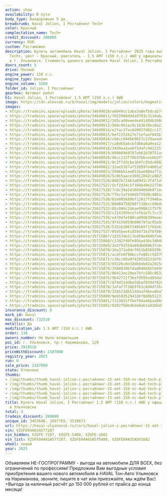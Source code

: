 ```yaml
---
action: show
availability: В пути
body_type: Внедорожник 5 дв.
breadcrumb: Haval Jolion, I Рестайлинг Tech+
color: Красный
complectation_name: Tech+
credit_discount: 200000
currency: RUR
custom: Растаможен
description: Купить автомобиль Haval Jolion, I Рестайлинг 2025 года выпуска, комплектация
  Tech+, цвет - Красный, двигатель - 1.5 AMT (150 л.с.) 4WD у официального дилера
  в г. Ульяновск. Стоимость данного автомобиля Haval Jolion, I Рестайлинг – 2187000
doors_count: 5
drive: Полный
engine_power: 150 л.с.
engine_type: Бензин
engine_volume: 1500
folder_id: Jolion, I Рестайлинг
gearbox: Автомат робот
h1: Haval Jolion, I Рестайлинг 1.5 AMT (150 л.с.) 4WD
image: https://cdn.alexsab.ru/b/haval/img/models/jolion/colors/magmatic-red.webp
images:
- https://tradeins.space/uploads/photo/34649010/a6649cc1aba3a0efbdca574d5f05816b.JPG
- https://tradeins.space/uploads/photo/34649011/f851904ddda9703c3119abae6798f578.JPG
- https://tradeins.space/uploads/photo/34649012/2d5ca08eeede44140db3904d339cc996.JPG
- https://tradeins.space/uploads/photo/34649013/56bc061ac0c183678ec6a23edf74e1c7.JPG
- https://tradeins.space/uploads/photo/34649014/e2fac27ac8d9027d02cc1735423c5db9.JPG
- https://tradeins.space/uploads/photo/34649015/bef2253417e71efaaf043b73a8e486f6.JPG
- https://tradeins.space/uploads/photo/34649016/cb6cc844bb9657c229aea406b180dd62.JPG
- https://tradeins.space/uploads/photo/34649017/ca0db5abcbfdbba8a9ea12fc8c31dc01.JPG
- https://tradeins.space/uploads/photo/34649018/34d9aa3aa6f5dafc942235fb93433e67.jpg
- https://tradeins.space/uploads/photo/34649019/89900969787eb61b70751acaa557b64a.jpg
- https://tradeins.space/uploads/photo/34649020/96cc213ff9b37bbce16b3f5dd14b731f.jpg
- https://tradeins.space/uploads/photo/34649021/0c2ffd3cbe364fc5bdc688231819f73b.jpg
- https://tradeins.space/uploads/photo/34649022/32ee53d7af53059fe4001a539ac5c832.jpg
- https://tradeins.space/uploads/photo/34649023/5946bb1ee851bae004aff2a1b58b79c2.jpg
- https://tradeins.space/uploads/photo/34649024/5c6b5aace16012842ca982998250bf18.jpg
- https://tradeins.space/uploads/photo/35617526/8807b724b3a8941c3f4f1a96a586e7d7.JPG
- https://tradeins.space/uploads/photo/35617527/5cf1934c5f384b40e22778dbd0fd7f05.JPG
- https://tradeins.space/uploads/photo/35617528/7c6c34e24366940d4b9f1ed1236aa261.JPG
- https://tradeins.space/uploads/photo/35617529/ffbc5a744dd5f59d9c4861ac2b84bb6c.jpg
- https://tradeins.space/uploads/photo/35617530/62e085689bf12617f3948ad7d7441fca.jpg
- https://tradeins.space/uploads/photo/35617531/b9d84750208f110bcc496dcce12e6acc.jpg
- https://tradeins.space/uploads/photo/35617532/05c006c246ae998b1175791c1afd3d9d.jpg
- https://tradeins.space/uploads/photo/35617533/c214195bce7afb1e7c7cc3527161dea9.jpg
- https://tradeins.space/uploads/photo/35617534/e470dfe588ca89d6399eeec9db257982.jpg
- https://tradeins.space/uploads/photo/35617535/9f4156059b006797ac95a9aff67a6cbd.jpg
- https://tradeins.space/uploads/photo/35617536/5351b186f246bb971fb5e6190ffb2664.jpg
- https://tradeins.space/uploads/photo/35617537/05d5bee41d55d71b3f0f804a1523cd59.jpg
- https://tradeins.space/uploads/photo/35715867/1d153de2c7ed59ed4dbfe4a1cf325bfc.JPG
- https://tradeins.space/uploads/photo/35715868/c1392f40fe95ba436c3d040ad69055c8.JPG
- https://tradeins.space/uploads/photo/35715869/2e3791554a80db689637c0ccc8fdf6d6.JPG
- https://tradeins.space/uploads/photo/35715870/16a371a84cf651b856929b165d8d8ef3.JPG
- https://tradeins.space/uploads/photo/35715871/acdfe8790bccfe88cc5d379fce4f5f0f.JPG
- https://tradeins.space/uploads/photo/35715872/c26cc60a9f42055d231bf673d8035f33.JPG
- https://tradeins.space/uploads/photo/35715873/93226c0e32db8ebd2a2025c51764b87a.JPG
- https://tradeins.space/uploads/photo/35715874/35b0830bfdad040d45560989bc67d003.JPG
- https://tradeins.space/uploads/photo/35715875/06413ec29ee7bfc586c063ab0d9b3237.jpg
- https://tradeins.space/uploads/photo/35715876/5b42721f3befd595ed85da5a87808468.jpg
- https://tradeins.space/uploads/photo/35715877/8f9d51ddbe5dbaf03447820191b9ee35.jpg
- https://tradeins.space/uploads/photo/35715878/3afaf7f38b97b1c0d4df2bcbf0f2b8be.jpg
- https://tradeins.space/uploads/photo/35715879/32b521db51ddaa746eadba5fd5810250.jpg
- https://tradeins.space/uploads/photo/35715880/9eb5825294326f8d8b51233c2b9fc406.jpg
- https://tradeins.space/uploads/photo/35715881/f213655ffbef0da46baa866a48e08d1a.jpg
- https://tradeins.space/uploads/photo/35715882/9302768bd6de8ab1a82bbd58a5da069a.jpg
insurance_discount: 0
mark_id: Haval
max_discount: 732510
metallic: Да
modification_id: 1.5 AMT (150 л.с.) 4WD
order: 138
owners_number: Не было владельцев
poi_id: г. Ульяновск, пр-т Нариманова, 128
price: 2919510
priceWithDiscount: 2187000
registry_year: 2025
run: 0
sale_price: 2187000
state: Отличное
thumbs:
- /img/thumbs/thumb_haval-jolion-i-рестайлинг-15-amt-150-лс-4wd-tech-plus-красный-2025_5816b_0.webp
- /img/thumbs/thumb_haval-jolion-i-рестайлинг-15-amt-150-лс-4wd-tech-plus-красный-2025_8f578_1.webp
- /img/thumbs/thumb_haval-jolion-i-рестайлинг-15-amt-150-лс-4wd-tech-plus-красный-2025_cc996_2.webp
- /img/thumbs/thumb_haval-jolion-i-рестайлинг-15-amt-150-лс-4wd-tech-plus-красный-2025_4e1c7_3.webp
- /img/thumbs/thumb_haval-jolion-i-рестайлинг-15-amt-150-лс-4wd-tech-plus-красный-2025_c5db9_4.webp
title: Купить Haval Jolion, I Рестайлинг 1.5 AMT (150 л.с.) 4WD у официального дилера
  в Ульяновске
total: 3
tradein_discount: 200000
unique_id: 3453648, 3497765, 3519673
url: https://haval-ulyanovsk.ru/cars/haval-jolion-i-рестайлинг-15-amt-150-лс-4wd-tech-plus-красный-2025/
vin: XZGFE04A6SA577287
vin_hidden: XZGFE-7287, XZGFE-5488, XZGFE-1602
vin_list: XZGFE04A6SA577287, XZGFE04A6SA575488, XZGFE04A3SA591602
wheel: левый
year: 2025
---
```

Объявляем НЕ-ГОСПРОГРАММУ - выгода на автомобили ДЛЯ ВСЕХ, без ограничений по профессиям! Предложим Вам выгодные условия приобретения вашего нового автомобиля в HAVAL Тон-Авто Ульяновск на Нариманова, звоните, пишите в чат или приезжайте, мы ждём Вас! +Выгода за наличный расчёт до 150 000 рублей от прайса до конца месяца!
